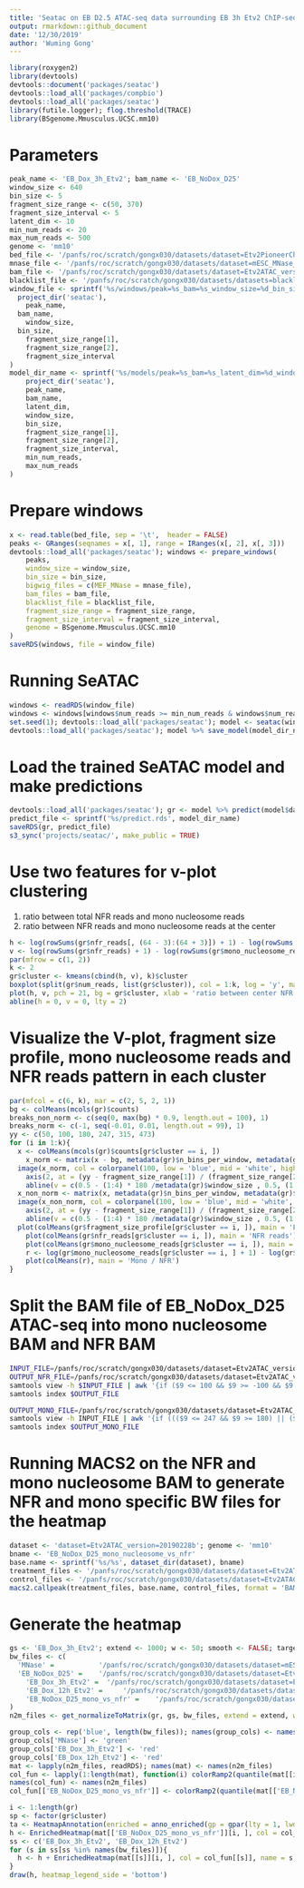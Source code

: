 ```yaml
---
title: 'Seatac on EB D2.5 ATAC-seq data surrounding EB 3h Etv2 ChIP-seq peak'
output: rmarkdown::github_document
date: '12/30/2019'
author: 'Wuming Gong'
---
```


```r
library(roxygen2)
library(devtools)
devtools::document('packages/seatac')
devtools::load_all('packages/compbio')
devtools::load_all('packages/seatac')
library(futile.logger); flog.threshold(TRACE)
library(BSgenome.Mmusculus.UCSC.mm10)
```


# Parameters
```r
peak_name <- 'EB_Dox_3h_Etv2'; bam_name <- 'EB_NoDox_D25'
window_size <- 640 
bin_size <- 5
fragment_size_range <- c(50, 370)
fragment_size_interval <- 5
latent_dim <- 10
min_num_reads <- 20
max_num_reads <- 500
genome <- 'mm10'
bed_file <- '/panfs/roc/scratch/gongx030/datasets/dataset=Etv2PioneerChIPseq_version=20191203a/EB_Dox_3h_Etv2_summits.bed'
mnase_file <- '/panfs/roc/scratch/gongx030/datasets/dataset=mESC_MNase_version=20190925a/MNase_mESC.bw'
bam_file <- '/panfs/roc/scratch/gongx030/datasets/dataset=Etv2ATAC_version=20190228b/EB_NoDox_D25.bam'
blacklist_file <- '/panfs/roc/scratch/gongx030/datasets/datasets=blacklists_version=20190827a/mm10.blacklist.bed.gz'
window_file <- sprintf('%s/windows/peak=%s_bam=%s_window_size=%d_bin_size=%d_fragment_size_range=%d+%d_fragment_size_interval=%d',
  project_dir('seatac'),
	peak_name,
  bam_name,
	window_size,
  bin_size,
	fragment_size_range[1],
	fragment_size_range[2],
	fragment_size_interval
)
model_dir_name <- sprintf('%s/models/peak=%s_bam=%s_latent_dim=%d_window_size=%d_bin_size=%d_fragment_size_range=%d+%d_fragment_size_interval=%d_min_num_reads=%d_max_num_reads=%d',
	project_dir('seatac'),
	peak_name,
	bam_name,
	latent_dim,
	window_size,
	bin_size,
	fragment_size_range[1],
	fragment_size_range[2],
	fragment_size_interval,
	min_num_reads,
	max_num_reads
)
```

# Prepare windows
```r
x <- read.table(bed_file, sep = '\t',  header = FALSE)
peaks <- GRanges(seqnames = x[, 1], range = IRanges(x[, 2], x[, 3]))
devtools::load_all('packages/seatac'); windows <- prepare_windows(
	peaks, 
	window_size = window_size, 
	bin_size = bin_size, 
	bigwig_files = c(MEF_MNase = mnase_file), 
	bam_files = bam_file, 
	blacklist_file = blacklist_file, 
	fragment_size_range = fragment_size_range, 
	fragment_size_interval = fragment_size_interval, 
	genome = BSgenome.Mmusculus.UCSC.mm10
)
saveRDS(windows, file = window_file)
```

# Running SeATAC
```r
windows <- readRDS(window_file)
windows <- windows[windows$num_reads >= min_num_reads & windows$num_reads <= max_num_reads]
set.seed(1); devtools::load_all('packages/seatac'); model <- seatac(windows, latent_dim = latent_dim, epochs = 100, batch_size = 128, steps_per_epoch = 50)
devtools::load_all('packages/seatac'); model %>% save_model(model_dir_name)
```

# Load the trained SeATAC model and make predictions
```r
devtools::load_all('packages/seatac'); gr <- model %>% predict(model$data, batch_size = 256)
predict_file <- sprintf('%s/predict.rds', model_dir_name)
saveRDS(gr, predict_file)
s3_sync('projects/seatac/', make_public = TRUE)
```

# Use two features for v-plot clustering
1. ratio between total NFR reads and mono nucleosome reads
2. ratio between NFR reads and mono nucleosome reads at the center
```r
h <- log(rowSums(gr$nfr_reads[, (64 - 3):(64 + 3)]) + 1) - log(rowSums(gr$mono_nucleosome_reads[, (64 - 3):(64 + 3)]) + 1)
v <- log(rowSums(gr$nfr_reads) + 1) - log(rowSums(gr$mono_nucleosome_reads) + 1)
par(mfrow = c(1, 2))
k <- 2
gr$cluster <- kmeans(cbind(h, v), k)$cluster
boxplot(split(gr$num_reads, list(gr$cluster)), col = 1:k, log = 'y', main = 'number of reads', ylab = 'Number of reads')
plot(h, v, pch = 21, bg = gr$cluster, xlab = 'ratio between center NFR and mono reads', ylab = 'ratio between total NFR and mono reads')
abline(h = 0, v = 0, lty = 2)
```

# Visualize the V-plot, fragment size profile, mono nucleosome reads and NFR reads pattern in each cluster
```r
par(mfcol = c(6, k), mar = c(2, 5, 2, 1))
bg <- colMeans(mcols(gr)$counts)
breaks_non_norm <- c(seq(0, max(bg) * 0.9, length.out = 100), 1)
breaks_norm <- c(-1, seq(-0.01, 0.01, length.out = 99), 1)
yy <- c(50, 100, 180, 247, 315, 473)
for (i in 1:k){
  x <- colMeans(mcols(gr)$counts[gr$cluster == i, ])
	x_norm <- matrix(x - bg, metadata(gr)$n_bins_per_window, metadata(gr)$n_intervals)
  image(x_norm, col = colorpanel(100, low = 'blue', mid = 'white', high = 'red'), breaks = breaks_norm, main = sprintf('cluster %d(%d)', i, sum(gr$cluster == i)), axes = FALSE)
	axis(2, at = (yy - fragment_size_range[1]) / (fragment_size_range[2] - fragment_size_range[1]), label = yy, las = 2)
	abline(v = c(0.5 - (1:4) * 180 /metadata(gr)$window_size , 0.5, (1:4) * 180/ metadata(gr)$window_size + 0.5), col = 'yellow', lty = 2)
  x_non_norm <- matrix(x, metadata(gr)$n_bins_per_window, metadata(gr)$n_intervals)
  image(x_non_norm, col = colorpanel(100, low = 'blue', mid = 'white', high = 'red'), breaks = breaks_non_norm, main = 'Raw signal', axes = FALSE)
	axis(2, at = (yy - fragment_size_range[1]) / (fragment_size_range[2] - fragment_size_range[1]), label = yy, las = 2)
	abline(v = c(0.5 - (1:4) * 180 /metadata(gr)$window_size , 0.5, (1:4) * 180/ metadata(gr)$window_size + 0.5), col = 'yellow', lty = 2)
  plot(colMeans(gr$fragment_size_profile[gr$cluster == i, ]), main = 'Fragment size')
	plot(colMeans(gr$nfr_reads[gr$cluster == i, ]), main = 'NFR reads')
	plot(colMeans(gr$mono_nucleosome_reads[gr$cluster == i, ]), main = 'Mono nucleosome reads')
	r <- log(gr$mono_nucleosome_reads[gr$cluster == i, ] + 1) - log(gr$nfr_reads[gr$cluster == i, ] + 1)
	plot(colMeans(r), main = 'Mono / NFR')
}
```


# Split the BAM file of EB_NoDox_D25 ATAC-seq  into mono nucleosome BAM and NFR BAM
```bash
INPUT_FILE=/panfs/roc/scratch/gongx030/datasets/dataset=Etv2ATAC_version=20190228b/EB_NoDox_D25.bam
OUTPUT_NFR_FILE=/panfs/roc/scratch/gongx030/datasets/dataset=Etv2ATAC_version=20190228b/EB_NoDox_D25_nfr.bam
samtools view -h $INPUT_FILE | awk '{if ($9 <= 100 && $9 >= -100 && $9 != 0 || $1 ~ /^@/) print $0}' | samtools view -bS - > $OUTPUT_NFR_FILE
samtools index $OUTPUT_FILE

OUTPUT_MONO_FILE=/panfs/roc/scratch/gongx030/datasets/dataset=Etv2ATAC_version=20190228b/EB_NoDox_D25_mono_nucleosome.bam
samtools view -h INPUT_FILE | awk '{if ((($9 <= 247 && $9 >= 180) || ($9 <= -180 && $9 >= -247)) && $9 != 0 || $1 ~ /^@/) print $0}' | samtools view -bS - > $OUTPUT_MONO_FILE
samtools index $OUTPUT_MONO_FILE
```

# Running MACS2 on the NFR and mono nucleosome BAM to generate NFR and mono specific BW files for the heatmap
```r
dataset <- 'dataset=Etv2ATAC_version=20190228b'; genome <- 'mm10'
bname <- 'EB_NoDox_D25_mono_nucleosome_vs_nfr'
base.name <- sprintf('%s/%s', dataset_dir(dataset), bname)
treatment_files <- '/panfs/roc/scratch/gongx030/datasets/dataset=Etv2ATAC_version=20190228b/EB_NoDox_D25_mono_nucleosome.bam'
control_files <- '/panfs/roc/scratch/gongx030/datasets/dataset=Etv2ATAC_version=20190228b/EB_NoDox_D25_nfr.bam'
macs2.callpeak(treatment_files, base.name, control_files, format = 'BAMPE', genome = genome, broad = FALSE, qvalue.cutoff = 0.05, fold.change = TRUE, update = TRUE, call.summits = TRUE, shift = -100, extsize = 200)
```

# Generate the heatmap
```r
gs <- 'EB_Dox_3h_Etv2'; extend <- 1000; w <- 50; smooth <- FALSE; target_ratio <- 0.2; mc.cores <- 4
bw_files <- c(
  'MNase' =           '/panfs/roc/scratch/gongx030/datasets/dataset=mESC_MNase_version=20190925a/MNase_mESC.bw',
  'EB_NoDox_D25' =    '/panfs/roc/scratch/gongx030/datasets/dataset=Etv2ATAC_version=20190228b/EB_NoDox_D25_treat_pileup.bw',
	'EB_Dox_3h_Etv2' = 	'/panfs/roc/scratch/gongx030/datasets/dataset=Etv2PioneerChIPseq_version=20191203a/EB_Dox_3h_Etv2_FE.bw',
	'EB_Dox_12h_Etv2' = 	'/panfs/roc/scratch/gongx030/datasets/dataset=Etv2PioneerChIPseq_version=20191203a/EB_Dox_12h_Etv2_FE.bw',
	'EB_NoDox_D25_mono_vs_nfr' = 	'/panfs/roc/scratch/gongx030/datasets/dataset=Etv2ATAC_version=20190228b/EB_NoDox_D25_mono_nucleosome_vs_nfr_FE.bw'
)
n2m_files <- get_normalizeToMatrix(gr, gs, bw_files, extend = extend, w = w, smooth = smooth, target_ratio = target_ratio, mc.cores = mc.cores, force = FALSE)

group_cols <- rep('blue', length(bw_files)); names(group_cols) <- names(bw_files)
group_cols['MNase'] <- 'green'
group_cols['EB_Dox_3h_Etv2'] <- 'red'
group_cols['EB_Dox_12h_Etv2'] <- 'red'
mat <- lapply(n2m_files, readRDS); names(mat) <- names(n2m_files)
col_fun <- lapply(1:length(mat), function(i) colorRamp2(quantile(mat[[i]], c(0.005, 0.995)), c('white', group_cols[i])))
names(col_fun) <- names(n2m_files)
col_fun[['EB_NoDox_D25_mono_vs_nfr']] <- colorRamp2(quantile(mat[['EB_NoDox_D25_mono_vs_nfr']], c(0.005, 0.5, 0.995)), c('blue', 'black', 'yellow'))

i <- 1:length(gr)
sp <- factor(gr$cluster)
ta <- HeatmapAnnotation(enriched = anno_enriched(gp = gpar(lty = 1, lwd = 2, col = 1:nlevels(sp)), axis_param = list(facing = 'inside', at = -1000)))
h <- EnrichedHeatmap(mat[['EB_NoDox_D25_mono_vs_nfr']][i, ], col = col_fun[['EB_NoDox_D25_mono_vs_nfr']], split = sp[i], name = 'EB_NoDox_D25_mono_vs_nfr', top_annotation = ta, pos_line = FALSE)
ss <- c('EB_Dox_3h_Etv2', 'EB_Dox_12h_Etv2')
for (s in ss[ss %in% names(bw_files)]){
  h <- h + EnrichedHeatmap(mat[[s]][i, ], col = col_fun[[s]], name = s, top_annotation = ta, pos_line = FALSE)
}
draw(h, heatmap_legend_side = 'bottom')
```


